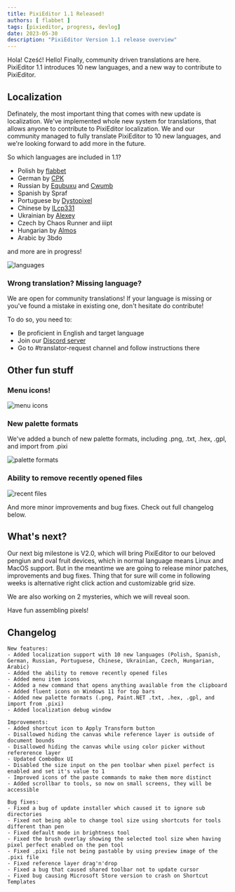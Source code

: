 ```yaml
---
title: PixiEditor 1.1 Released!
authors: [ flabbet ]
tags: [pixieditor, progress, devlog]
date: 2023-05-30
description: "PixiEditor Version 1.1 release overview"
---
```


Hola! Cześć! Hello! Finally, community driven translations are here. PixiEditor 1.1 introduces 10 new languages, and a new way to contribute to PixiEditor.

## Localization

Definately, the most important thing that comes with new update is localization. We've implemented whole new system for translations, that allows anyone to contribute to PixiEditor localization. 
We and our community managed to fully translate PixiEditor to 10 new languages, and we're looking forward to add more in the future.

So which languages are included in 1.1?

- Polish by [flabbet](https://github.com/flabbet)
- German by [CPK](https://github.com/CPKreuz)
- Russian by [Equbuxu](https://github.com/Equbuxu) and [Cwumb](https://www.youtube.com/watch?v=dQw4w9WgXcQ)
- Spanish by Spraf
- Portuguese by [Dystopixel](https://ln.ki/dystopixelart)
- Chinese by [ILcp331](https://www.youtube.com/channel/UCMQVNffxCf4Qv825k13EyXw)
- Ukrainian by [Alexey](https://digiology.org)
- Czech by Chaos Runner and iiipt
- Hungarian by [Almos](https://almos.dev/)
- Arabic by 3bdo

and more are in progress!

![languages](/img/blog-posts/1.1/languages.png)

### Wrong translation? Missing language?

We are open for community translations! If your language is missing or you've found a mistake in existing one, don't hesitate do contribute!

To do so, you need to:
- Be proficient in English and target language
- Join our [Discord server](https://discord.gg/T37WNBYP68)
- Go to #translator-request channel and follow instructions there

## Other fun stuff

### Menu icons!

![menu icons](/img/blog-posts/1.1/menu-icons.png)

### New palette formats

We've added a bunch of new palette formats, including .png, .txt, .hex, .gpl, and import from .pixi

![palette formats](/img/blog-posts/1.1/palette-formats.png)

### Ability to remove recently opened files

![recent files](/img/blog-posts/1.1/recent-files.png)

And more minor improvements and bug fixes. Check out full changelog below.


## What's next?

Our next big milestone is V2.0, which will bring PixiEditor to our beloved pengiun and oval fruit devices, which in normal language means Linux and MacOS support.
But in the meantime we are going to release minor patches, improvements and bug fixes. Thing that for sure will come in following weeks is alternative right click action and customizable grid size.

We are also working on 2 mysteries, which we will reveal soon.

Have fun assembling pixels!

## Changelog

```
New features:
- Added localization support with 10 new languages (Polish, Spanish, German, Russian, Portuguese, Chinese, Ukrainian, Czech, Hungarian, Arabic)
- Added the ability to remove recently opened files
- Added menu item icons
- Added a new command that opens anything available from the clipboard
- Added fluent icons on Windows 11 for top bars
- Added new palette formats (.png, Paint.NET .txt, .hex, .gpl, and import from .pixi)
- Added localization debug window

Improvements:
- Added shortcut icon to Apply Transform button
- Disallowed hiding the canvas while reference layer is outside of document bounds
- Disallowed hiding the canvas while using color picker without refererence layer
- Updated ComboBox UI
- Disabled the size input on the pen toolbar when pixel perfect is enabled and set it's value to 1
- Improved icons of the paste commands to make them more distinct
- Added scrollbar to tools, so now on small screens, they will be accessible

Bug fixes:
- Fixed a bug of update installer which caused it to ignore sub directories
- Fixed not being able to change tool size using shortcuts for tools different than pen
- Fixed default mode in brightness tool
- Fixed the brush overlay showing the selected tool size when having pixel perfect enabled on the pen tool
- Fixed .pixi file not being pastable by using preview image of the .pixi file
- Fixed reference layer drag'n'drop
- Fixed a bug that caused shared toolbar not to update cursor
- Fixed bug causing Microsoft Store version to crash on Shortcut Templates
```